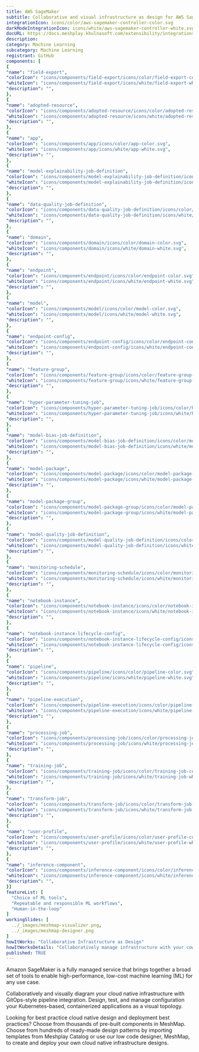 ```yaml
---
title: AWS SageMaker
subtitle: Collaborative and visual infrastructure as design for AWS SageMaker
integrationIcon: icons/color/aws-sagemaker-controller-color.svg
darkModeIntegrationIcon: icons/white/aws-sagemaker-controller-white.svg
docURL: https://docs.meshplay.khulnasoft.com/extensibility/integrations/aws-sagemaker-controller
description: 
category: Machine Learning
subcategory: Machine Learning
registrant: GitHub
components: [
{
"name": "field-export",
"colorIcon": "icons/components/field-export/icons/color/field-export-color.svg",
"whiteIcon": "icons/components/field-export/icons/white/field-export-white.svg",
"description": "",
},
{
"name": "adopted-resource",
"colorIcon": "icons/components/adopted-resource/icons/color/adopted-resource-color.svg",
"whiteIcon": "icons/components/adopted-resource/icons/white/adopted-resource-white.svg",
"description": "",
},
{
"name": "app",
"colorIcon": "icons/components/app/icons/color/app-color.svg",
"whiteIcon": "icons/components/app/icons/white/app-white.svg",
"description": "",
},
{
"name": "model-explainability-job-definition",
"colorIcon": "icons/components/model-explainability-job-definition/icons/color/model-explainability-job-definition-color.svg",
"whiteIcon": "icons/components/model-explainability-job-definition/icons/white/model-explainability-job-definition-white.svg",
"description": "",
},
{
"name": "data-quality-job-definition",
"colorIcon": "icons/components/data-quality-job-definition/icons/color/data-quality-job-definition-color.svg",
"whiteIcon": "icons/components/data-quality-job-definition/icons/white/data-quality-job-definition-white.svg",
"description": "",
},
{
"name": "domain",
"colorIcon": "icons/components/domain/icons/color/domain-color.svg",
"whiteIcon": "icons/components/domain/icons/white/domain-white.svg",
"description": "",
},
{
"name": "endpoint",
"colorIcon": "icons/components/endpoint/icons/color/endpoint-color.svg",
"whiteIcon": "icons/components/endpoint/icons/white/endpoint-white.svg",
"description": "",
},
{
"name": "model",
"colorIcon": "icons/components/model/icons/color/model-color.svg",
"whiteIcon": "icons/components/model/icons/white/model-white.svg",
"description": "",
},
{
"name": "endpoint-config",
"colorIcon": "icons/components/endpoint-config/icons/color/endpoint-config-color.svg",
"whiteIcon": "icons/components/endpoint-config/icons/white/endpoint-config-white.svg",
"description": "",
},
{
"name": "feature-group",
"colorIcon": "icons/components/feature-group/icons/color/feature-group-color.svg",
"whiteIcon": "icons/components/feature-group/icons/white/feature-group-white.svg",
"description": "",
},
{
"name": "hyper-parameter-tuning-job",
"colorIcon": "icons/components/hyper-parameter-tuning-job/icons/color/hyper-parameter-tuning-job-color.svg",
"whiteIcon": "icons/components/hyper-parameter-tuning-job/icons/white/hyper-parameter-tuning-job-white.svg",
"description": "",
},
{
"name": "model-bias-job-definition",
"colorIcon": "icons/components/model-bias-job-definition/icons/color/model-bias-job-definition-color.svg",
"whiteIcon": "icons/components/model-bias-job-definition/icons/white/model-bias-job-definition-white.svg",
"description": "",
},
{
"name": "model-package",
"colorIcon": "icons/components/model-package/icons/color/model-package-color.svg",
"whiteIcon": "icons/components/model-package/icons/white/model-package-white.svg",
"description": "",
},
{
"name": "model-package-group",
"colorIcon": "icons/components/model-package-group/icons/color/model-package-group-color.svg",
"whiteIcon": "icons/components/model-package-group/icons/white/model-package-group-white.svg",
"description": "",
},
{
"name": "model-quality-job-definition",
"colorIcon": "icons/components/model-quality-job-definition/icons/color/model-quality-job-definition-color.svg",
"whiteIcon": "icons/components/model-quality-job-definition/icons/white/model-quality-job-definition-white.svg",
"description": "",
},
{
"name": "monitoring-schedule",
"colorIcon": "icons/components/monitoring-schedule/icons/color/monitoring-schedule-color.svg",
"whiteIcon": "icons/components/monitoring-schedule/icons/white/monitoring-schedule-white.svg",
"description": "",
},
{
"name": "notebook-instance",
"colorIcon": "icons/components/notebook-instance/icons/color/notebook-instance-color.svg",
"whiteIcon": "icons/components/notebook-instance/icons/white/notebook-instance-white.svg",
"description": "",
},
{
"name": "notebook-instance-lifecycle-config",
"colorIcon": "icons/components/notebook-instance-lifecycle-config/icons/color/notebook-instance-lifecycle-config-color.svg",
"whiteIcon": "icons/components/notebook-instance-lifecycle-config/icons/white/notebook-instance-lifecycle-config-white.svg",
"description": "",
},
{
"name": "pipeline",
"colorIcon": "icons/components/pipeline/icons/color/pipeline-color.svg",
"whiteIcon": "icons/components/pipeline/icons/white/pipeline-white.svg",
"description": "",
},
{
"name": "pipeline-execution",
"colorIcon": "icons/components/pipeline-execution/icons/color/pipeline-execution-color.svg",
"whiteIcon": "icons/components/pipeline-execution/icons/white/pipeline-execution-white.svg",
"description": "",
},
{
"name": "processing-job",
"colorIcon": "icons/components/processing-job/icons/color/processing-job-color.svg",
"whiteIcon": "icons/components/processing-job/icons/white/processing-job-white.svg",
"description": "",
},
{
"name": "training-job",
"colorIcon": "icons/components/training-job/icons/color/training-job-color.svg",
"whiteIcon": "icons/components/training-job/icons/white/training-job-white.svg",
"description": "",
},
{
"name": "transform-job",
"colorIcon": "icons/components/transform-job/icons/color/transform-job-color.svg",
"whiteIcon": "icons/components/transform-job/icons/white/transform-job-white.svg",
"description": "",
},
{
"name": "user-profile",
"colorIcon": "icons/components/user-profile/icons/color/user-profile-color.svg",
"whiteIcon": "icons/components/user-profile/icons/white/user-profile-white.svg",
"description": "",
},
{
"name": "inference-component",
"colorIcon": "icons/components/inference-component/icons/color/inference-component-color.svg",
"whiteIcon": "icons/components/inference-component/icons/white/inference-component-white.svg",
"description": "",
}]
featureList: [
  "Choice of ML tools",
  "Repeatable and responsible ML workflows",
  "Human-in-the-loop"
]
workingSlides: [
  ../_images/meshmap-visualizer.png,
  ../_images/meshmap-designer.png
]
howItWorks: "Collaborative Infrastructure as Design"
howItWorksDetails: "Collaboratively manage infrastructure with your coworkers synchronously sharing the same designs."
published: TRUE
---
```

<p>
Amazon SageMaker is a fully managed service that brings together a broad set of tools to enable high-performance, low-cost machine learning (ML) for any use case.
</p>
<p>
    Collaboratively and visually diagram your cloud native infrastructure with GitOps-style pipeline integration. Design, test, and manage configuration your Kubernetes-based, containerized applications as a visual topology.
</p>
<p>
    Looking for best practice cloud native design and deployment best practices? Choose from thousands of pre-built components in MeshMap. Choose from hundreds of ready-made design patterns by importing templates from Meshplay Catalog or use our low code designer, MeshMap, to create and deploy your own cloud native infrastructure designs.
</p>

